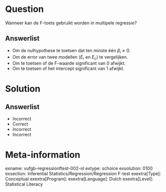 Question
========
  
Wanneer kan de F-toets gebruikt worden in multipele regressie? 

  
Answerlist
----------
* Om de nulhypothese te toetsen dat ten minste één $\beta_{i} \neq 0$.
* Om de error van twee modellen ($E_{r}$ en $E_{c}$) te vergelijken.
* Om te toetsen of de F-waarde significant van 0 afwijkt.
* Om te toetsen of het intercept significant van 1 afwijkt.


Solution
========

Answerlist
----------
* Incorrect
* Correct
* Incorrect
* Incorrect

Meta-information
================
exname: vufgb-regressionftest-002-nl
extype: schoice
exsolution: 0100
exsection: Inferential Statistics/Regression/Regression F-test
exextra[Type]: Conceptual
exextra[Program]: 
exextra[Language]: Dutch
exextra[Level]: Statistical Literacy